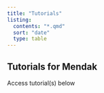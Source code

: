 ```yaml
---
title: "Tutorials"
listing:
  contents: "*.qmd"
  sort: "date"
  type: table
---
```


## Tutorials for Mendak

Access tutorial(s) below
